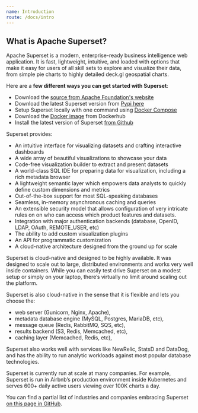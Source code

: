 ```yaml
---
name: Introduction
route: /docs/intro
---
```


## What is Apache Superset?

Apache Superset is a modern, enterprise-ready business intelligence web application. It
is fast, lightweight, intuitive, and loaded with options that make it easy for users of all skill
sets to explore and visualize their data, from simple pie charts to highly detailed deck.gl
geospatial charts.

Here are a **few different ways you can get started with Superset**:

- Download the [source from Apache Foundation's website](https://dist.apache.org/repos/dist/release/superset/1.0.0/)
- Download the latest Superset version from [Pypi here](https://pypi.org/project/apache-superset/)
- Setup Superset locally with one command
using [Docker Compose](docs/installation/installing-superset-using-docker-compose)
- Download the [Docker image](https://hub.docker.com/r/apache/superset) from Dockerhub
- Install the latest version of Superset
[from Github](https://github.com/apache/superset/tree/latest)

Superset provides:

- An intuitive interface for visualizing datasets and crafting interactive dashboards
- A wide array of beautiful visualizations to showcase your data
- Code-free visualization builder to extract and present datasets
- A world-class SQL IDE for preparing data for visualization, including a rich metadata browser
- A lightweight semantic layer which empowers data analysts to quickly define custom dimensions and metrics
- Out-of-the-box support for most SQL-speaking databases
- Seamless, in-memory asynchronous caching and queries
- An extensible security model that allows configuration of very intricate rules on on who can access which product features and datasets.
- Integration with major authentication backends (database, OpenID, LDAP, OAuth, REMOTE_USER, etc)
- The ability to add custom visualization plugins
- An API for programmatic customization
- A cloud-native architecture designed from the ground up for scale

Superset is cloud-native and designed to be highly available. It was designed to scale out to large,
distributed environments and works very well inside containers. While you can easily test drive
Superset on a modest setup or simply on your laptop, there’s virtually no limit around scaling out
the platform.

Superset is also cloud-native in the sense that it is flexible and lets you choose the:

- web server (Gunicorn, Nginx, Apache),
- metadata database engine (MySQL, Postgres, MariaDB, etc),
- message queue (Redis, RabbitMQ, SQS, etc),
- results backend (S3, Redis, Memcached, etc),
- caching layer (Memcached, Redis, etc),

Superset also works well with services like NewRelic, StatsD and DataDog, and has the ability to run
analytic workloads against most popular database technologies.

Superset is currently run at scale at many companies. For example, Superset is run in Airbnb’s
production environment inside Kubernetes and serves 600+ daily active users viewing over 100K charts
a day.

You can find a partial list of industries and companies embracing Superset
[on this page in GitHub](https://github.com/apache/superset/blob/master/RESOURCES/INTHEWILD.md).

